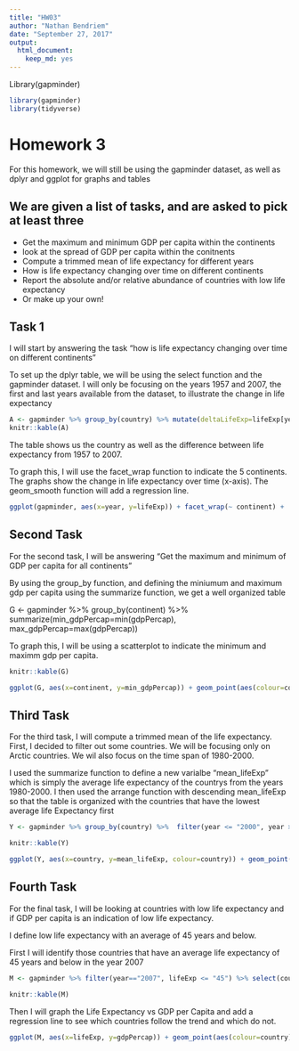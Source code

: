 ```yaml
---
title: "HW03"
author: "Nathan Bendriem"
date: "September 27, 2017"
output: 
  html_document: 
    keep_md: yes
---
```


Library(gapminder)
```r
library(gapminder)
library(tidyverse)
```

# Homework 3

For this homework, we will still be using the gapminder dataset, as well as dplyr and ggplot for graphs and tables


## We are given a list of tasks, and are asked to pick at least three

- Get the maximum and minimum GDP per capita within the continents
- look at the spread of GDP per capita within the conitnents
- Compute a trimmed mean of life expectancy for different years
- How is life expectancy changing over time on different continents
- Report the absolute and/or relative abundance of countries with low life expectancy
- Or make up your own!

## Task 1

I will start by answering the task "how is life expectancy changing over time on different continents"

To set up the dplyr table, we will be using the select function and the gapminder dataset.  I will only be focusing on the years 1957 and 2007, the first and last years available from the dataset, to illustrate the change in life expectancy


```r
A <- gapminder %>% group_by(country) %>% mutate(deltaLifeExp=lifeExp[year==2007]-lifeExp[year==1957]) %>% select(continent, country, deltaLifeExp)
knitr::kable(A)

```

The table shows us the country as well as the difference between life expectancy from 1957 to 2007.  

To graph this, I will use the facet_wrap function to indicate the 5 continents.  The graphs show the change in life expectancy over time (x-axis).  The geom_smooth function will add a regression line.

```r
ggplot(gapminder, aes(x=year, y=lifeExp)) + facet_wrap(~ continent) +  geom_point(aes(colour=continent)) + geom_smooth(se=FALSE) + labs(x= "Year", y="Life Expectancy") 
```


## Second Task

For the second task, I will be answering "Get the maximum and minimum of GDP per capita for all continents"

By using the group_by function, and defining the miniumum and maximum gdp per capita using the summarize function, we get a well organized table

G <- gapminder %>% group_by(continent) %>% summarize(min_gdpPercap=min(gdpPercap), max_gdpPercap=max(gdpPercap))

To graph this, I will be using a scatterplot to indicate the minimum and maximm gdp per capita.

```r
knitr::kable(G)
```
```r
ggplot(G, aes(x=continent, y=min_gdpPercap)) + geom_point(aes(colour=continent)) + labs(x="Continent", y="GDP Per Capita")
```



## Third Task

For the third task, I will compute a trimmed mean of the life expectancy.  First, I decided to filter out some countries.  We will be focusing only on Arctic countries.  We wil also focus on the time span of 1980-2000. 

I used the summarize function to define a new varialbe "mean_lifeExp" which is simply the average life expectancy of the countrys from the years 1980-2000.  I then used the arrange function with descending mean_lifeExp so that the table is organized with the countries that have the lowest average life Expectancy first

```r


Y <- gapminder %>% group_by(country) %>%  filter(year <= "2000", year >= "1980", country=="Norway" | country=="Sweden" | country=="Finland" | country=="Russia" | country=="United States" | country=="Canada" | country=="Denmark" | country=="Iceland") %>% summarize(mean_lifeExp=mean(lifeExp)) %>% arrange(mean_lifeExp, country)

knitr::kable(Y)
```
```r
ggplot(Y, aes(x=country, y=mean_lifeExp, colour=country)) + geom_point() + ggtitle("Average Life Expectancy of Arctic Countries (1980-2000)") + labs(x= "Country", y= "Life Expectancy")
```


## Fourth Task

For the final task, I will be looking at countries with low life expectancy and if GDP per capita is an indication of low life expectancy.

I define low life expectancy with an average of 45 years and below.

First I will identify those countries that have an average life expectancy of 45 years and below in the year 2007

```r
M <- gapminder %>% filter(year=="2007", lifeExp <= "45") %>% select(country, lifeExp, gdpPercap)

knitr::kable(M)
```

Then I will graph the Life Expectancy vs GDP per Capita and add a regression line to see which countries follow the trend and which do not.  

```r
ggplot(M, aes(x=lifeExp, y=gdpPercap)) + geom_point(aes(colour=country)) + labs(x="Life Expectancy", y="GDP Per Capita") + ggtitle("Life Expectancy vs GDP per Capita") 

```



